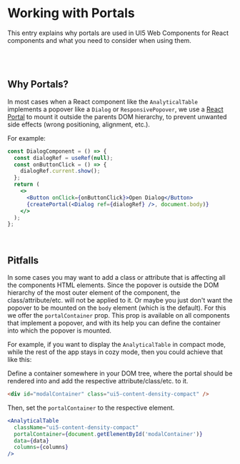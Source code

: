 
<Meta title="Knowledge Base/Working with Portals" />

# Working with Portals

This entry explains why portals are used in UI5 Web Components for React components and what you need to consider when using them.

<br />

<TableOfContent headingSelector="h2" />

<br />

## Why Portals?

In most cases when a React component like the `AnalyticalTable` implements a popover like a `Dialog` or `ResponsivePopover`, we use a [React Portal](https://reactjs.org/docs/portals.html) to mount it outside the parents DOM hierarchy, to prevent unwanted side effects (wrong positioning, alignment, etc.).

For example:

```jsx
const DialogComponent = () => {
  const dialogRef = useRef(null);
  const onButtonClick = () => {
    dialogRef.current.show();
  };
  return (
    <>
      <Button onClick={onButtonClick}>Open Dialog</Button>
      {createPortal(<Dialog ref={dialogRef} />, document.body)}
    </>
  );
};
```

<br />

## Pitfalls

In some cases you may want to add a class or attribute that is affecting all the components HTML elements. Since the popover is outside the DOM hierarchy of the most outer element of the component, the class/attribute/etc. will not be applied to it.
Or maybe you just don't want the popover to be mounted on the `body` element (which is the default).
For this we offer the `portalContainer` prop. This prop is available on all components that implement a popover, and with its help you can define the container into which the popover is mounted.

For example, if you want to display the `AnalyticalTable` in compact mode, while the rest of the app stays in cozy mode, then you could achieve that like this:

Define a container somewhere in your DOM tree, where the portal should be rendered into and add the respective attribute/class/etc. to it.

```html
<div id="modalContainer" class="ui5-content-density-compact" />
```

Then, set the `portalContainer` to the respective element.

```jsx
<AnalyticalTable
  className="ui5-content-density-compact"
  portalContainer={document.getElementById('modalContainer')}
  data={data}
  columns={columns}
/>
```

<div style={{ height: 'var(--_ui5_bar_base_height)' }} />
<Footer style={{ position: 'fixed', bottom: 0, zIndex: 2, maxHeight: 'var(--_ui5_bar_base_height)' }} />
